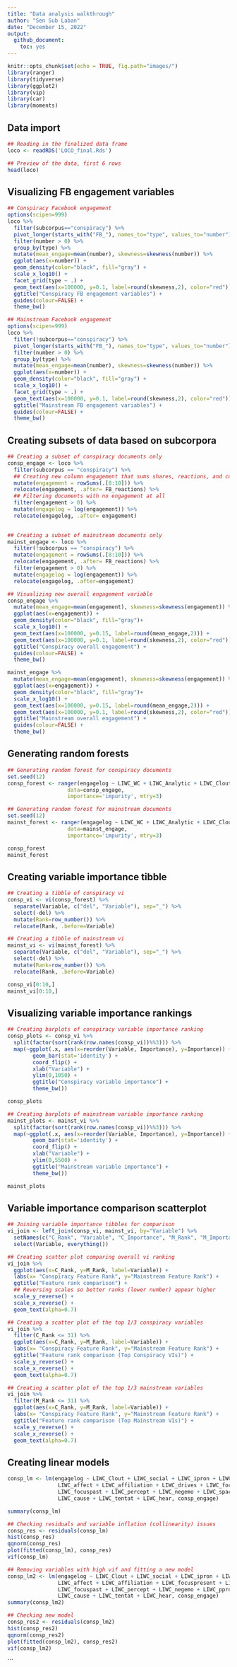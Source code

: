 ```yaml
---
title: "Data analysis walkthrough"
author: "Sen Sub Laban"
date: "December 15, 2022"
output: 
  github_document:
    toc: yes
---
```


```r
knitr::opts_chunk$set(echo = TRUE, fig.path="images/")
library(ranger)
library(tidyverse)
library(ggplot2)
library(vip)
library(car)
library(moments)
```

## Data import

```r
## Reading in the finalized data frame
loco <- readRDS('LOCO_final.Rds')
```

```r
## Preview of the data, first 6 rows 
head(loco)
```

## Visualizing FB engagement variables

```r
## Conspiracy Facebook engagement
options(scipen=999)
loco %>% 
  filter(subcorpus=="conspiracy") %>% 
  pivot_longer(starts_with("FB_"), names_to="type", values_to="number") %>%
  filter(number > 0) %>% 
  group_by(type) %>% 
  mutate(mean_engage=mean(number), skewness=skewness(number)) %>% 
  ggplot(aes(x=number)) + 
  geom_density(color="black", fill="gray") +
  scale_x_log10() +
  facet_grid(type ~ .) +
  geom_text(aes(x=100000, y=0.1, label=round(skewness,2), color="red")) +
  ggtitle("Conspiracy FB engagement variables") +
  guides(colour=FALSE) +
  theme_bw()
```

```r
## Mainstream Facebook engagement
options(scipen=999)
loco %>% 
  filter(!subcorpus=="conspiracy") %>% 
  pivot_longer(starts_with("FB_"), names_to="type", values_to="number") %>%
  filter(number > 0) %>%
  group_by(type) %>% 
  mutate(mean_engage=mean(number), skewness=skewness(number)) %>% 
  ggplot(aes(x=number)) + 
  geom_density(color="black", fill="gray") +
  scale_x_log10() +
  facet_grid(type ~ .) +
  geom_text(aes(x=100000, y=0.1, label=round(skewness,2), color="red")) +
  ggtitle("Mainstream FB engagement variables") +
  guides(colour=FALSE) +
  theme_bw()
```

## Creating subsets of data based on subcorpora

```r
## Creating a subset of conspiracy documents only
consp_engage <- loco %>% 
  filter(subcorpus == "conspiracy") %>% 
  ## Creating new column engagement that sums shares, reactions, and comments
  mutate(engagement = rowSums(.[8:10])) %>% 
  relocate(engagement, .after= FB_reactions) %>% 
  ## Filtering documents with no engagement at all
  filter(engagement > 0) %>% 
  mutate(engagelog = log(engagement)) %>% 
  relocate(engagelog, .after= engagement)
  
```

```r
## Creating a subset of mainstream documents only
mainst_engage <- loco %>% 
  filter(!subcorpus == "conspiracy") %>% 
  mutate(engagement = rowSums(.[8:10])) %>% 
  relocate(engagement, .after= FB_reactions) %>% 
  filter(engagement > 0) %>% 
  mutate(engagelog = log(engagement)) %>% 
  relocate(engagelog, .after=engagement)
```

```r
## Visualizing new overall engagement variable
consp_engage %>% 
  mutate(mean_engage=mean(engagement), skewness=skewness(engagement)) %>% 
  ggplot(aes(x=engagement)) +
  geom_density(color="black", fill="gray")+
  scale_x_log10() +
  geom_text(aes(x=100000, y=0.15, label=round(mean_engage,2))) +
  geom_text(aes(x=100000, y=0.1, label=round(skewness,2), color="red")) +
  ggtitle("Conspiracy overall engagement") +
  guides(colour=FALSE) +
  theme_bw()
```

```r
mainst_engage %>% 
  mutate(mean_engage=mean(engagement), skewness=skewness(engagement)) %>% 
  ggplot(aes(x=engagement)) +
  geom_density(color="black", fill="gray")+
  scale_x_log10() +
  geom_text(aes(x=100000, y=0.15, label=round(mean_engage,2))) +
  geom_text(aes(x=100000, y=0.1, label=round(skewness,2), color="red")) +
  ggtitle("Mainstream overall engagement") +
  guides(colour=FALSE) +
  theme_bw()
```


## Generating random forests

```r
## Generating random forest for conspiracy documents
set.seed(12)
consp_forest <- ranger(engagelog ~ LIWC_WC + LIWC_Analytic + LIWC_Clout + LIWC_Authentic + LIWC_Tone + LIWC_WPS + LIWC_Sixltr + LIWC_Dic + LIWC_function + LIWC_pronoun + LIWC_ppron + LIWC_i + LIWC_we + LIWC_you + LIWC_shehe + LIWC_they + LIWC_ipron + LIWC_article + LIWC_prep + LIWC_auxverb + LIWC_adverb + LIWC_conj + LIWC_negate +   LIWC_verb + LIWC_adj + LIWC_compare + LIWC_interrog + LIWC_number + LIWC_quant + LIWC_affect + LIWC_posemo + LIWC_negemo + LIWC_anx + LIWC_anger + LIWC_sad + LIWC_social + LIWC_family + LIWC_friend + LIWC_female + LIWC_male + LIWC_cogproc + LIWC_insight + LIWC_cause + LIWC_discrep + LIWC_tentat + LIWC_certain + LIWC_differ + LIWC_percept + LIWC_see + LIWC_hear + LIWC_feel + LIWC_bio + LIWC_body + LIWC_health + LIWC_sexual + LIWC_ingest + LIWC_drives + LIWC_affiliation + LIWC_achieve + LIWC_power + LIWC_reward + LIWC_risk + LIWC_focuspast + LIWC_focuspresent + LIWC_focusfuture + LIWC_relativ + LIWC_motion + LIWC_space + LIWC_time + LIWC_work + LIWC_leisure + LIWC_home + LIWC_money + LIWC_relig + LIWC_death + LIWC_informal + LIWC_swear + LIWC_netspeak + LIWC_assent + LIWC_nonflu + LIWC_filler + LIWC_AllPunc + LIWC_Period + LIWC_Comma + LIWC_Colon + LIWC_SemiC + LIWC_QMark + LIWC_Exclam + LIWC_Dash + LIWC_Quote + LIWC_Apostro + LIWC_Parenth + LIWC_OtherP, 
                   data=consp_engage, 
                   importance='impurity', mtry=3)
```

```r
## Generating random forest for mainstream documents
set.seed(12)
mainst_forest <- ranger(engagelog ~ LIWC_WC + LIWC_Analytic + LIWC_Clout + LIWC_Authentic + LIWC_Tone + LIWC_WPS + LIWC_Sixltr + LIWC_Dic + LIWC_function + LIWC_pronoun + LIWC_ppron + LIWC_i + LIWC_we + LIWC_you + LIWC_shehe + LIWC_they + LIWC_ipron + LIWC_article + LIWC_prep + LIWC_auxverb + LIWC_adverb + LIWC_conj + LIWC_negate +   LIWC_verb + LIWC_adj + LIWC_compare + LIWC_interrog + LIWC_number + LIWC_quant + LIWC_affect + LIWC_posemo + LIWC_negemo + LIWC_anx + LIWC_anger + LIWC_sad + LIWC_social + LIWC_family + LIWC_friend + LIWC_female + LIWC_male + LIWC_cogproc + LIWC_insight + LIWC_cause + LIWC_discrep + LIWC_tentat + LIWC_certain + LIWC_differ + LIWC_percept + LIWC_see + LIWC_hear + LIWC_feel + LIWC_bio + LIWC_body + LIWC_health + LIWC_sexual + LIWC_ingest + LIWC_drives + LIWC_affiliation + LIWC_achieve + LIWC_power + LIWC_reward + LIWC_risk + LIWC_focuspast + LIWC_focuspresent + LIWC_focusfuture + LIWC_relativ + LIWC_motion + LIWC_space + LIWC_time + LIWC_work + LIWC_leisure + LIWC_home + LIWC_money + LIWC_relig + LIWC_death + LIWC_informal + LIWC_swear + LIWC_netspeak + LIWC_assent + LIWC_nonflu + LIWC_filler + LIWC_AllPunc + LIWC_Period + LIWC_Comma + LIWC_Colon + LIWC_SemiC + LIWC_QMark + LIWC_Exclam + LIWC_Dash + LIWC_Quote + LIWC_Apostro + LIWC_Parenth + LIWC_OtherP, 
                   data=mainst_engage, 
                   importance='impurity', mtry=3)
```

```r
consp_forest
mainst_forest
```

## Creating variable importance tibble

```r
## Creating a tibble of conspiracy vi
consp_vi <- vi(consp_forest) %>% 
  separate(Variable, c("del", "Variable"), sep="_") %>% 
  select(-del) %>% 
  mutate(Rank=row_number()) %>% 
  relocate(Rank, .before=Variable)
```

```r
## Creating a tibble of mainstream vi
mainst_vi <- vi(mainst_forest) %>% 
  separate(Variable, c("del", "Variable"), sep="_") %>% 
  select(-del) %>% 
  mutate(Rank=row_number()) %>% 
  relocate(Rank, .before=Variable)
```

```r
consp_vi[0:10,]
mainst_vi[0:10,]
```

## Visualizing variable importance rankings

```r
## Creating barplots of conspiracy variable importance ranking
consp_plots <- consp_vi %>% 
  split(factor(sort(rank(row.names(consp_vi))%%3))) %>% 
  map(~ggplot(.x, aes(x=reorder(Variable, Importance), y=Importance)) +
        geom_bar(stat='identity') +
        coord_flip() +
        xlab("Variable") +
        ylim(0,1050) +
        ggtitle("Conspiracy variable importance") +
        theme_bw())
```

```r
consp_plots
```

```r
## Creating barplots of mainstream variable importance ranking
mainst_plots <- mainst_vi %>% 
  split(factor(sort(rank(row.names(consp_vi))%%3))) %>% 
  map(~ggplot(.x, aes(x=reorder(Variable, Importance), y=Importance)) +
        geom_bar(stat='identity') +
        coord_flip() +
        xlab("Variable") +
        ylim(0,5500) +
        ggtitle("Mainstream variable importance") +
        theme_bw())
```

```r
mainst_plots
```

## Variable importance comparison scatterplot

```r
## Joining variable importance tibbles for comparison 
vi_join <- left_join(consp_vi, mainst_vi, by="Variable") %>% 
  setNames(c("C_Rank", "Variable", "C_Importance", "M_Rank", "M_Importance")) %>% 
  select(Variable, everything())
```

```r
## Creating scatter plot comparing overall vi ranking
vi_join %>% 
  ggplot(aes(x=C_Rank, y=M_Rank, label=Variable)) +
  labs(x= "Conspiracy Feature Rank", y="Mainstream Feature Rank") +
  ggtitle("Feature rank comparison") +
  ## Reversing scales so better ranks (lower number) appear higher
  scale_y_reverse() +
  scale_x_reverse() +
  geom_text(alpha=0.7)
```

```r
## Creating a scatter plot of the top 1/3 conspiracy variables
vi_join %>% 
  filter(C_Rank <= 31) %>% 
  ggplot(aes(x=C_Rank, y=M_Rank, label=Variable)) +
  labs(x= "Conspiracy Feature Rank", y="Mainstream Feature Rank") +
  ggtitle("Feature rank comparison (Top Conspiracy VIs)") +
  scale_y_reverse() +
  scale_x_reverse() +
  geom_text(alpha=0.7)
```

```r
## Creating a scatter plot of the top 1/3 mainstream variables
vi_join %>% 
  filter(M_Rank <= 31) %>% 
  ggplot(aes(x=C_Rank, y=M_Rank, label=Variable)) +
  labs(x= "Conspiracy Feature Rank", y="Mainstream Feature Rank") +
  ggtitle("Feature rank comparison (Top Mainstream VIs)") +
  scale_y_reverse() +
  scale_x_reverse() +
  geom_text(alpha=0.7)
```

## Creating linear models

```r
consp_lm <- lm(engagelog ~ LIWC_Clout + LIWC_social + LIWC_ipron + LIWC_time + LIWC_relativ + LIWC_interrog +
                LIWC_affect + LIWC_affiliation + LIWC_drives + LIWC_focuspresent + LIWC_insight + 
                LIWC_focuspast + LIWC_percept + LIWC_negemo + LIWC_space + LIWC_ppron + LIWC_power +
                LIWC_cause + LIWC_tentat + LIWC_hear, consp_engage)
```

```r
summary(consp_lm)
```

```r
## Checking residuals and variable inflation (collinearity) issues
consp_res <- residuals(consp_lm)
hist(consp_res)
qqnorm(consp_res)
plot(fitted(consp_lm), consp_res)
vif(consp_lm)
```

```r
## Removing variables with high vif and fitting a new model
consp_lm2 <- lm(engagelog ~ LIWC_Clout + LIWC_social + LIWC_ipron + LIWC_time + LIWC_interrog +
                LIWC_affect + LIWC_affiliation + LIWC_focuspresent + LIWC_insight + 
                LIWC_focuspast + LIWC_percept + LIWC_negemo + LIWC_ppron + LIWC_power +
                LIWC_cause + LIWC_tentat + LIWC_hear, consp_engage)
summary(consp_lm2)
```

```r
## Checking new model
consp_res2 <- residuals(consp_lm2)
hist(consp_res2)
qqnorm(consp_res2)
plot(fitted(consp_lm2), consp_res2)
vif(consp_lm2)
```
```

